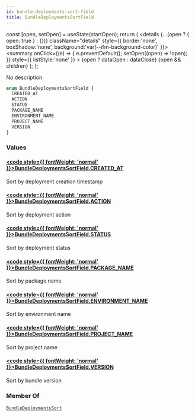 ```yaml
---
id: bundle-deployments-sort-field
title: BundleDeploymentsSortField
---
```









  const [open, setOpen] = useState(startOpen);
  return (
    <details {...(open ? { open: true } : {})} className="details" style={{ border:'none', boxShadow:'none', background:'var(--ifm-background-color)' }}>
      <summary
        onClick={(e) => {
          e.preventDefault();
          setOpen((open) => !open);
        }}
        style={{ listStyle:'none' }}
      >
      {open ? dataOpen : dataClose}
      </summary>
      {open && children}
    </details>
  );
};








No description


```graphql
enum BundleDeploymentsSortField {
  CREATED_AT
  ACTION
  STATUS
  PACKAGE_NAME
  ENVIRONMENT_NAME
  PROJECT_NAME
  VERSION
}
```




### Values

#### [<code style={{ fontWeight: 'normal' }}>BundleDeploymentsSortField.<b>CREATED&#x005F;AT</b></code>](#)  
Sort by deployment creation timestamp


#### [<code style={{ fontWeight: 'normal' }}>BundleDeploymentsSortField.<b>ACTION</b></code>](#)  
Sort by deployment action


#### [<code style={{ fontWeight: 'normal' }}>BundleDeploymentsSortField.<b>STATUS</b></code>](#)  
Sort by deployment status


#### [<code style={{ fontWeight: 'normal' }}>BundleDeploymentsSortField.<b>PACKAGE&#x005F;NAME</b></code>](#)  
Sort by package name


#### [<code style={{ fontWeight: 'normal' }}>BundleDeploymentsSortField.<b>ENVIRONMENT&#x005F;NAME</b></code>](#)  
Sort by environment name


#### [<code style={{ fontWeight: 'normal' }}>BundleDeploymentsSortField.<b>PROJECT&#x005F;NAME</b></code>](#)  
Sort by project name


#### [<code style={{ fontWeight: 'normal' }}>BundleDeploymentsSortField.<b>VERSION</b></code>](#)  
Sort by bundle version






### Member Of

[`BundleDeploymentsSort`](/swapi/types/inputs/bundle-deployments-sort.mdx)  <Badge class="badge badge--secondary badge--relation" text="input"/>